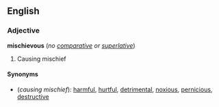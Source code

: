 ==English==

===Adjective===
'''mischievous''' (''no [[comparative]] or [[superlative]]'')

# Causing mischief

====Synonyms====
*(''causing mischief''): [[harmful]], [[hurtful]], [[detrimental]], [[noxious]], [[pernicious]], [[destructive]]